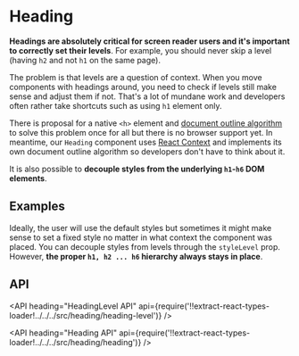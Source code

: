 <!--
Copyright (c) Uber Technologies, Inc.

This source code is licensed under the MIT license found in the
LICENSE file in the root directory of this source tree.
-->






# Heading

**Headings are absolutely critical for screen reader users and it's important to correctly set their levels**. For example, you should never skip a level (having `h2` and not `h1` on the same page).

The problem is that levels are a question of context. When you move components with headings around, you need to check if levels still make sense and adjust them if not. That's a lot of mundane work and developers often rather take shortcuts such as using `h1` element only.

There is proposal for a native `<h>` element and [document outline algorithm](http://adrianroselli.com/2016/08/there-is-no-document-outline-algorithm.html) to solve this problem once for all but there is no browser support yet. In meantime, our `Heading` component uses [React Context](https://medium.com/@Heydon/managing-heading-levels-in-design-systems-18be9a746fa3) and implements its own document outline algorithm so developers don't have to think about it.

It is also possible to **decouple styles from the underlying `h1`-`h6` DOM elements**.

## Examples

<Example title="Heading basic usage" path="heading/basic.js">
  <Basic />
</Example>

Ideally, the user will use the default styles but sometimes it might make sense to set a fixed style no matter in what context the component was placed. You can decouple styles from levels through the `styleLevel` prop. However, **the proper `h1, h2 ... h6` hierarchy always stays in place**.

<Example title="Decouple and fix heading styles" path="heading/decouple-styles.js">
  <DecoupleStyles />
</Example>

## API

<API
  heading="HeadingLevel API"
  api={require('!!extract-react-types-loader!../../../src/heading/heading-level')}
/>

<API
  heading="Heading API"
  api={require('!!extract-react-types-loader!../../../src/heading/heading')}
/>

<Exports component={HeadingExports} title="Heading exports" path="baseui/heading" />

